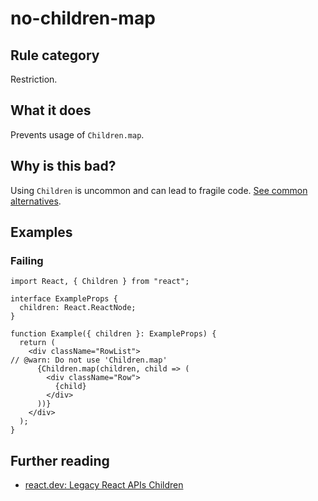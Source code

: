 # no-children-map

## Rule category

Restriction.

## What it does

Prevents usage of `Children.map`.

## Why is this bad?

Using `Children` is uncommon and can lead to fragile code. [See common alternatives](https://react.dev/reference/react/Children#alternatives).

## Examples

### Failing

```tsx twoslash
import React, { Children } from "react";

interface ExampleProps {
  children: React.ReactNode;
}

function Example({ children }: ExampleProps) {
  return (
    <div className="RowList">
// @warn: Do not use 'Children.map'
      {Children.map(children, child => (
        <div className="Row">
          {child}
        </div>
      ))}
    </div>
  );
}
```

## Further reading

- [react.dev: Legacy React APIs Children](https://react.dev/reference/react/Children)
